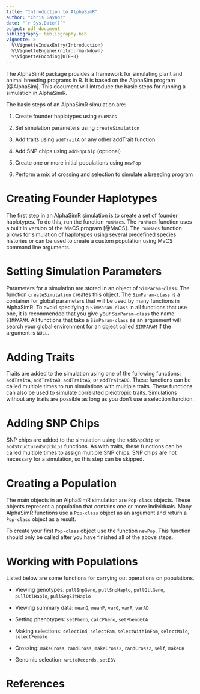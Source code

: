 ```yaml
---
title: "Introduction to AlphaSimR"
author: "Chris Gaynor"
date: "`r Sys.Date()`"
output: pdf_document
bibliography: bibliography.bib
vignette: >
  %\VignetteIndexEntry{Introduction}
  %\VignetteEngine{knitr::rmarkdown}
  %\VignetteEncoding{UTF-8}
---
```



The AlphaSimR package provides a framework for simulating plant and animal breeding programs in R. It is based on the AlphaSim program [@AlphaSim]. This document will introduce the basic steps for running a simulation in AlphaSimR.

The basic steps of an AlphaSimR simulation are:

1. Create founder haplotypes using `runMacs`

2. Set simulation parameters using `createSimulation`

3. Add traits using `addTraitA` or any other addTrait function

4. Add SNP chips using `addSnpChip` (optional)

5. Create one or more initial populations using `newPop`

6. Perform a mix of crossing and selection to simulate a breeding program

# Creating Founder Haplotypes

The first step in an AlphaSimR simulation is to create a set of founder haplotypes. To do this, run the function `runMacs`. The `runMacs` function uses a built in version of the MaCS program [@MaCS]. The `runMacs` function allows for simulation of haplotypes using several predefined species histories or can be used to create a custom population using MaCS command line arguments. 

# Setting Simulation Parameters

Parameters for a simulation are stored in an object of `SimParam-class`. The function `createSimulation` creates this object. The `SimParam-class` is a container for global parameters that will be used by many functions in AlphaSimR. To avoid specifying a `SimParam-class` in all functions that use one, it is recommended that you give your `SimParam-class` the name `SIMPARAM`. All functions that take a `SimParam-class` as an arguement will search your global environment for an object called `SIMPARAM` if the argument is `NULL`.

# Adding Traits

Traits are added to the simulation using one of the fullowing functions: `addTraitA`, `addTraitAD`, `addTraitAG`, or `addTraitADG`. These functions can be called multiple times to run simulations with multiple traits. These functions can also be used to simulate correlated pleiotropic traits. Simulations without any traits are possible as long as you don't use a selection function.

# Adding SNP Chips

SNP chips are added to the simulation using the `addSnpChip` or `addStructuredSnpChips` functions. As with traits, these functions can be called multiple times to assign multiple SNP chips. SNP chips are not necessary for a simulation, so this step can be skipped.

# Creating a Population

The main objects in an AlphaSimR simulation are `Pop-class` objects. These objects represent a population that contains one or more individuals. Many AlphaSimR functions use a `Pop-class` object as an argument and return a `Pop-class` object as a result.

To create your first `Pop-class` object use the function `newPop`. This function should only be called after you have finished all of the above steps.

# Working with Populations

Listed below are some functions for carrying out operations on populations.

* Viewing genotypes: `pullSnpGeno`, `pullSnpHaplo`, `pullQtlGeno`, `pullQtlHaplo`, `pullSegSitHaplo`

* Viewing summary data: `meanG`, `meanP`, `varG`, `varP`, `varAD`

* Setting phenotypes: `setPheno`, `calcPheno`, `setPhenoGCA`

* Making selections: `selectInd`, `selectFam`, `selectWithinFam`, `selectMale`, `selectFemale`

* Crossing: `makeCross`, `randCross`, `makeCross2`, `randCross2`,
`self`, `makeDH`

* Genomic selection: `writeRecords`, `setEBV`

# References